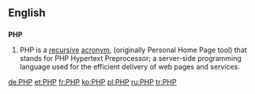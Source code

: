 ==English==

==={{initialism}}===
{{wikipedia}}
'''PHP'''

# PHP is a [[recursive]] [[acronym]], (originally Personal Home Page tool) that stands for PHP Hypertext Preprocessor; a server-side programming language used for the efficient delivery of web pages and services.

[[de:PHP]]
[[et:PHP]]
[[fr:PHP]]
[[ko:PHP]]
[[pl:PHP]]
[[ru:PHP]]
[[tr:PHP]]